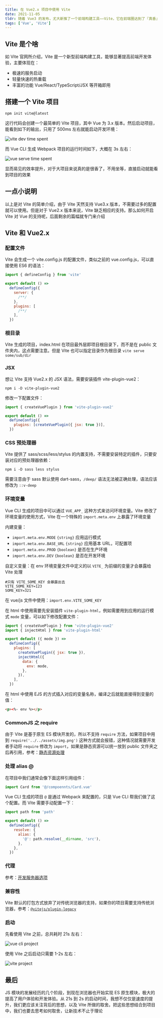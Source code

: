 ```yaml
---
title: 在 Vue2.x 项目中使用 Vite
date: 2021-11-05
tldr: 随着 Vue3 的发布，尤大新推了一个前端构建工具——Vite，它在前端圈达到了『真香』效果，我也跃跃欲试，但奈何目前的项目都是 Vue2，而且升级 Vue3 的难度稍大，但是 Vite 并不强制要求 Vue3，于是折腾了一天的时间搞定了 Vite in Vue2
tags: ['Vue', 'Vite']
---
```



## Vite 是个啥

如 Vite 官网所介绍，Vite 是一个新型前端构建工具，能够显著提高前端开发体验，主要体现在：

- 极速的服务启动
- 轻量快速的热重载
- 丰富的功能 Vue/React/TypeScript/JSX 等开箱即用

## 搭建一个 Vite 项目

```shell
npm init vite@latest
```

这行代码会创建一个最简单的 Vite 项目，其中 Vue 为 3.x 版本。然后启动项目，能看到如下的输出，只用了 500ms 左右就能启动开发环境：

<img src={ViteDev} alt="vite dev time spent" />

而 Vue CLI 生成 Webpack 项目的运行时间如下，大概在 3s 左右：

<img src={VueServe} alt="vue serve time spent" />

显而易见的效率提升，对于大项目来说真的是很香了，不用坐等，直接启动就能看到项目的效果

## 一点小说明

以上是对 Vite 的简单介绍，由于 Vite 天然支持 Vue3.x 版本，不需要过多的配置就可以使用。但是对于 Vue2.x 版本来说，Vite 缺乏相应的支持。那么如何开启 Vite 对 Vue 的支持呢，后面剩余的篇幅就专门来介绍

## Vite 和 Vue2.x

### 配置文件

Vite 会生成一个 vite.config.js 的配置文件，类似之前的 vue.config.js，可以直接使用 ES6 的语法：

```jsx
import { defineConfig } from 'vite'

export default () =>
  defineConfig({
    server: {
      /**/
    },
    plugins: [
      /**/
    ],
  })
```

### 根目录

Vite 生成的项目，index.html 在项目最外层即项目根目录下，而不是在 public 文件夹内，这点需要注意。但是 Vite 也可以指定目录作为根目录 `vite serve some/sub/dir`

### JSX

想让 Vite 支持 Vue2.x 的 JSX 语法，需要安装插件 vite-plugin-vue2：

```shell
npm i -D vite-plugin-vue2
```

修改一下配置文件：

```javascript
import { createVuePlugin } from 'vite-plugin-vue2'

export default () =>
  defineConfig({
    plugins: [createVuePlugin({ jsx: true })],
  })
```

### CSS 预处理器

Vite 提供了 sass/scss/less/stylus 的内置支持，不需要安装特定的插件，只要安装对应的预处理器依赖：

```shell
npm i -D sass less stylus
```

需要注意由于 sass 默认使用 dart-sass，`/deep/` 语法无法被正确处理，语法应该修改为 `::v-deep`

### 环境变量

Vue CLI 生成的项目中可以通过 `VUE_APP_` 这种方式来访问环境变量。Vite 修改了环境变量的使用方式，Vite 在一个特殊的 `import.meta.env` 上暴露了环境变量

内建变量：

- `import.meta.env.MODE` `{string}` 应用运行模式
- `import.meta.env.BASE_URL` `{string}` 应用基本 URL，可配置项
- `import.meta.env.PROD` `{boolean}` 是否在生产环境
- `import.meta.env.DEV` `{boolean}` 是否在开发环境

自定义变量：在 env 环境变量文件中定义的以 `VITE_` 为前缀的变量才会暴露给 Vite 处理

```shell
#只有 VITE_SOME_KEY 会暴露出去
VITE_SOME_KEY=123
SOME_KEY=321
```

在 vue/js 文件中使用：`import.env.VITE_SOME_KEY`

在 html 中使用需要先安装插件 `vite-plugin-html`，例如需要用到应用的运行模式 `mode` 变量，可以如下修改配置文件：

```javascript
import { createVuePlugin } from 'vite-plugin-vue2'
import { injectHtml } from 'vite-plugin-html'

export default ({ mode }) =>
  defineConfig({
    plugins: [
      createVuePlugin({ jsx: true }),
      injectHtml({
        data: {
          env: mode,
        },
      }),
    ],
  })
```

在 html 中使用 EJS 的方式插入对应的变量名称，编译之后就能直接得到变量的值：

```html
<p><%- env %></p>
```

### CommonJS 之 require

由于 Vite 是基于原生 ES 模块开发的，所以不支持 `require` 方法，如果项目中用到 `require('../../assets/img.png')` 这种方式就会报错，这种情况就需要开发者手动将 `require` 修改为 `import`，如果是静态资源可以统一放到 public 文件夹之后再引用，参考：[静态资源处理](https://cn.vitejs.dev/guide/assets.html)

### 处理 alias @

在项目中我们通常会像下面这样引用组件：

```javascript
import Card from '@/compoennts/Card.vue'
```

Vue CLI 生成的项目 `@` 是通过 Webpack 来配置的，只是 Vue CLI 帮我们做了这个配置。而 Vite 需要手动配置一下：

```javascript
import path from 'path'

export default () =>
  defineConfig({
    resolve: {
      alias: {
        '@': path.resolve(__dirname, 'src'),
      },
    },
  })
```

### 代理

参考：[开发服务器选项](https://cn.vitejs.dev/config/#server-proxy)

### 兼容性

Vite 默认的打包方式放弃了对传统浏览器的支持，如果你的项目需要支持传统浏览器，参考：[`@vitejs/plugin-legacy`](https://github.com/vitejs/vite/tree/main/packages/plugin-legacy)

### 启动

先看使用 Vite 之前，总共耗时 21s 左右：

<img src={VuecliInAction} alt="vue cli project" />

使用 Vite 之后启动只需要 1-2s 左右：

<img src={ViteInAction} alt="vite project" />

## 最后

JS 模块的发展经历的几个阶段，到现在浏览器也开始实现 ES 原生模块，极大的提高了用户体验和开发体验。从 21s 到 2s 的启动时间，我想不仅仅是速度的提升，我们更应该关注背后的思想，以及 Vite 所做的取舍。把这些思想结合到项目中，我们也要去思考如何取舍，让新技术不止于理论
